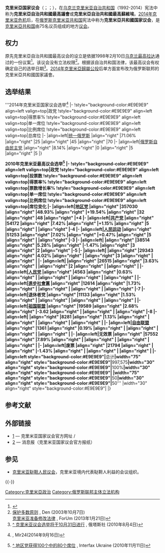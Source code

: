 {{Infobox Parliament
|name          = 克里米亚共和国国家议会<br/>Государственный Совет Республики Крым<br/>Державна Рада Республіки Крим<br/>Къырым Джумхуриетининъ Девлет Шурасы
|coa_pic       = Emblem of Crimea.svg
|coa-pic       = 
|house_type    = 一院制
|houses        = 
|leader1_type  = 主席
|leader1       = [[弗拉基米爾·康斯坦丁諾夫|弗拉基米爾·康斯坦丁諾夫]]<ref>[http://www.kyivpost.com/news/politics/detail/61920/ 地区党领导人Vasyl Dzharty将领导克里米亚政府] {{Wayback|url=http://www.kyivpost.com/news/politics/detail/61920/ |date=20120411082228 }}, Kyiv Post (2010年3月17日)</ref><ref>[http://www.interfax.com.ua/eng/main/84850/ 克里米亚最高拉达周二任命新任总理] {{Wayback|url=http://www.interfax.com.ua/eng/main/84850/ |date=20120606144111 }}, Interfax Ukraine (2011年11月7日)</ref>
|party1        = 统一俄罗斯
|election1     = 2010年3月17日
|members       = 75
|structure1         = 2nd State Council of Crimea.svg
|structure1_res     = 250px
|political_groups1  = {{Plainlist|
* {{Color box|#0C2C84|border=darkgray}} [[统一俄罗斯|统一俄罗斯]] (60)
* {{Color box|#2862B3|border=darkgray}} [[俄罗斯自由民主党|俄罗斯自由民主党]] (10)
* {{Color box|red|border=darkgray}} [[俄罗斯联邦共产党|俄罗斯联邦共产党]] (5)
</small>
}}
|last_election1 =  2019年9月8日
|meeting_place = {{flag|Republic of Crimea}}[[辛菲罗波尔|辛菲罗波尔]]<br>克里米亚国家议会大楼
|website       = {{url|http://www.crimea.gov.ru}}
}}

'''克里米亞国家议会'''（{{lang-ru|Государственный Совет Республики Крым}}；{{lang-uk|Державна Рада Республіки Крим}}；{{lang-crh|Къырым Джумхуриетининъ Девлет Шурасы}}），在[[乌克兰|乌克兰]][[克里米亚自治共和国|克里米亚自治共和国]]（1992-2014）宪法中称为'''克里米亞自治共和國最高議會'''或'''克里米亞自治共和國最高蘇維埃'''。[[2014年克里米亚危机|2014年克里米亚危机]]后，在[[俄罗斯|俄罗斯]][[克里米亚共和国|克里米亚共和国]]宪法中称为'''克里米亞共和國国家议会'''，是[[克里米亞共和国|克里米亞共和国]]由75名议员组成的地方[[议会|议会]]。

== 权力 ==
原先克里米亞自治共和國最高议会的设立是依据1998年2月10日[[乌克兰最高拉达|乌克兰最高拉达]]通过的一份议案<ref>{{cite web |url = http://zakon1.rada.gov.ua/cgi-bin/laws/main.cgi?nreg=90%2F98-%E2%F0 |title = 克里米亚最高拉达 |publisher = Supreme Council |accessdate = 2006-05-17 |language = uk |archive-date = 2015-03-23 |archive-url = https://web.archive.org/web/20150323054815/http://zakon1.rada.gov.ua/cgi-bin/laws/main.cgi?nreg=90%2F98-%E2%F0 |dead-url = no }}</ref>。该议会没有立法权限<ref>[http://www.day.kiev.ua/en/article/close/crimea-wants-protect-majority-principle 保护多数原则] {{Wayback|url=http://www.day.kiev.ua/en/article/close/crimea-wants-protect-majority-principle |date=20150924040451 }}, Den (2003年10月7日)<br>[http://en.for-ua.com/news/2013/01/21/103102.html 克里米亚准备修改法律] {{Wayback|url=http://en.for-ua.com/news/2013/01/21/103102.html |date=20140812170216 }}, ForUm (2013年1月21日)</ref>。根据该自治共和国法律，该最高议会有权确定自己的选举日期<ref name=2010electionCr>[http://www.itar-tass.com/eng/level2.html?NewsID=15375506&PageNum=0 ^ 克里米亚议会选举将于10月31日进行] {{Wayback|url=http://www.itar-tass.com/eng/level2.html?NewsID=15375506&PageNum=0 |date=20110616102733 }}, 俄塔斯社 (2010年8月4日)</ref>。[[2014年克里米亞歸屬公投|2014年克里米亞歸屬公投]]后单方面宣布改为俄罗斯联邦的克里米亞共和國国家議會。

== 选举结果 ==
{{electiontable|Crimean parliamentary election}}'''2014年克里米亚国家议会选举<ref>{{cite web |url=http://mir24.tv/news/politics/11239745 |title=存档副本 |accessdate=2014-09-26 |deadurl=yes |archiveurl=https://web.archive.org/web/20140916192821/http://mir24.tv/news/politics/11239745 |archivedate=2014-09-16 }}, Mir24(2014年9月16日)</ref>
|-
!style="background-color:#E9E9E9" align=left valign=top|政党
!style="background-color:#E9E9E9" align=left valign=top|得票率%
!style="background-color:#E9E9E9" align=left valign=top|单一席位
!style="background-color:#E9E9E9" align=left valign=top|比例席位
!style="background-color:#E9E9E9" align=left valign=top|总席位
|-
|align=left|[[统一俄罗斯|统一俄罗斯]] 
|align="right" |71.06%
|align="right" |25
|align="right" |45
|align="right" |70
|-
|align=left|[[俄罗斯自由民主党|俄罗斯自由民主党]] 
|align="right" |8.14%
|align="right" |0
|align="right" |5
|align="right" |5
|}

{{electiontable|Crimean parliamentary election}}'''2010年克里米亚最高议会选举<ref>[http://www.interfax.com.ua/eng/main/52929/ ^ 地区党获得100个中的80个席位] {{Wayback|url=http://www.interfax.com.ua/eng/main/52929/ |date=20081201194141 }}, Interfax Ukraine (2010年11月11日)</ref>
|-
!style="background-color:#E9E9E9" align=left valign=top|政党
!style="background-color:#E9E9E9" align=left valign=top|投票数
!style="background-color:#E9E9E9" align=left valign=top|得票率%
!style="background-color:#E9E9E9" align=left valign=top|票数增长率%
!style="background-color:#E9E9E9" align=left valign=top|单一席位
!style="background-color:#E9E9E9" align=left valign=top|比例席位
!style="background-color:#E9E9E9" align=left valign=top|席位变化
|-
|align=left|[[地区党|地区党]] 
|align="right" |357030
|align="right" |48.93%
|align="right" |+19.54%
|align="right" |32
|align="right" |48
|align="right" |+4
|-
|align=left|[[烏克蘭共產黨|共产党]] 
|align="right" |54172
|align="right" |7.42%
|align="right" |+1.15%
|align="right" |5
|align="right" |
|align="right" |-4
|-
|align=left|[[烏克蘭人民運動|人民运动]] 
|align="right" |51253
|align="right" |7.02%
|align="right" |+0.47%
|align="right" |5
|align="right" |
|align="right" |-3
|-
|align=left|{{tsl|en|Union Party (Ukraine)|联合党 (乌克兰)|联合党}} 
|align="right" |38514
|align="right" |5.28%
|align="right" |-1.47%
|align="right" |3
|align="right" |2
|align="right" |-5
|-
|align=left|{{tsl|en|Russian Unity|统俄党 (克里米亚)|统俄党}}
|align="right" |29343
|align="right" |4.02%
|align="right" |
|align="right" |3
|align="right" |
|align="right" |
|-
|align=left|{{tsl|en|Strong Ukraine|强大的乌克兰}}
|align="right" |26515
|align="right" |3.63%
|align="right" |
|align="right" |2
|align="right" |
|align="right" |
|-
|align=left|[[人民黨_(烏克蘭)|人民党]]
|align="right" |4563
|align="right" |0.63%
|align="right" |
|align="right" |
|align="right" |
|align="right" |
|-
|align=left|[[烏克蘭進步社會主義黨|進步社會黨]]
|align="right" |12614
|align="right" |1.73%
|align="right" |
|align="right" |
|align="right" |
|align="right" |-7
|-
|align=left|退休者党
|align="right" |11133
|align="right" |1.53%
|align="right" |
|align="right" |
|align="right" |
|align="right" |
|-
|align=left|[[全烏克蘭祖國聯盟|祖国联盟]] 
|align="right" |19589
|align="right" |2.68%
|align="right" |-3.62
|align="right" |
|align="right" |
|align="right" |-8
|-
|align=left|{{tsl|en|Front for Change (Ukraine)|争取变革阵线 (乌克兰)|争取变革阵线}}
|align="right" |8281
|align="right" |1.13%
|align="right" |
|align="right" |
|align="right" |
|align="right" |
|-
|align=left|[[全烏克蘭「自由」聯盟|自由联盟]]
|align="right" |1361
|align="right" |0.19%
|align="right" |
|align="right" |
|align="right" |
|align="right" |
|-
|align=left|无效票 
|align="right" |57552
|align="right" |7.89%
|align="right" |
|align="right" |
|align="right" |
|align="right" |
|-
|align=left|废票 
|align="right" |21794
|align="right" |
|align="right" |-1.43%
|align="right" |
|align="right" |
|align="right" |
|-
|align=left style="background-color:#E9E9E9"|'''总计''' 
|width="75" align="right" style="background-color:#E9E9E9"|'''997,575'''
|width="30" align="right" style="background-color:#E9E9E9"|'''100%'''
|width="30" align="right" style="background-color:#E9E9E9"|
|width="75" align="right" style="background-color:#E9E9E9"|'''50'''
|width="30" align="right" style="background-color:#E9E9E9"|'''50'''
|width="30" align="right" style="background-color:#E9E9E9"|
|}

== 参考文献 ==
{{Reflist}}

== 外部链接 ==
* [http://www.crimea.gov.ru]{{Wayback|url=http://www.crimea.gov.ru/ |date=20150821114019 }} — 克里米亚国家议会官方网址 {{ru icon}}/{{uk icon}}
* [http://crimiz.ru/] {{Wayback|url=http://crimiz.ru/ |date=20201031141944 }} — 消息报（克里米亚国家议会官方报纸）{{ru icon}}

== 参见 ==
* [[克里米亞韃靼人民族議會|克里米亚鞑靼人民议会]]，克里米亚境内代表鞑靼人利益的会议组织。

{{-}}
{{Crimea topics}}
{{俄罗斯各地区议会}}
[[Category:克里米亞政治|Category:克里米亞政治]]
[[Category:俄罗斯联邦主体立法机构|Category:俄罗斯联邦主体立法机构]]